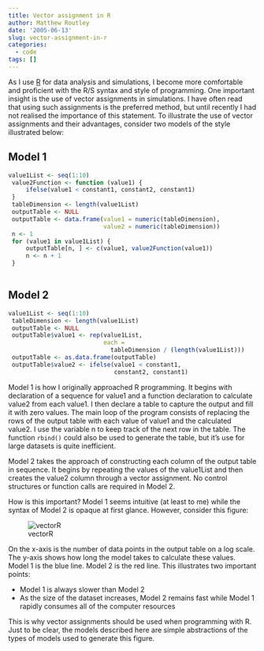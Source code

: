 ```yaml
---
title: Vector assignment in R
author: Matthew Routley
date: '2005-06-13'
slug: vector-assignment-in-r
categories:
  - code
tags: []
---
```


As I use [R](https://www.r-project.org/) for data analysis and simulations, I become more comfortable and proficient with the R/S syntax and style of programming. One important insight is the use of vector assignments in simulations. I have often read that using such assignments is the preferred method, but until recently I had not realised the importance of this statement. To illustrate the use of vector assignments and their advantages, consider two models of the style illustrated below:

## Model 1

```r
value1List <- seq(1:10)
 value2Function <- function (value1) {
     ifelse(value1 < constant1, constant2, constant1)
 }
 tableDimension <- length(value1List)
 outputTable <- NULL
 outputTable <- data.frame(value1 = numeric(tableDimension), 
                           value2 = numeric(tableDimension))
 n <- 1
 for (value1 in value1List) {
     outputTable[n, ] <- c(value1, value2Function(value1))
     n <- n + 1
 }
 
```


## Model 2

```r
value1List <- seq(1:10)
 tableDimension <- length(value1List)
 outputTable <- NULL
 outputTable$value1 <- rep(value1List, 
                           each = 
                             tableDimension / (length(value1List)))
 outputTable <- as.data.frame(outputTable)
 outputTable$value2 <- ifelse(value1 < constant1, 
                              constant2, constant1)
```

Model 1 is how I originally approached R programming. It begins with declaration of a sequence for value1 and a function declaration to calculate value2 from each value1. I then declare a table to capture the output and fill it with zero values. The main loop of the program consists of replacing the rows of the output table with each value of value1 and the calculated value2. I use the variable n to keep track of the next row in the table. The function `rbind()` could also be used to generate the table, but it's use for large datasets is quite inefficient.

Model 2 takes the approach of constructing each column of the output table in sequence. It begins by repeating the values of the value1List and then creates the value2 column through a vector assignment. No control structures or function calls are required in Model 2.

How is this important? Model 1 seems intuitive (at least to me) while the syntax of Model 2 is opaque at first glance. However, consider this figure:

![vectorR](/images/vectorR.png)

On the x-axis is the number of data points in the output table on a log scale. The y-axis shows how long the model takes to calculate these values. Model 1 is the blue line. Model 2 is the red line. This illustrates two important points:

 * Model 1 is always slower than Model 2
 * As the size of the dataset increases, Model 2 remains fast while Model 1 rapidly consumes all of the computer resources

This is why vector assignments should be used when programming with R. Just to be clear, the models described here are simple abstractions of the types of models used to generate this figure.